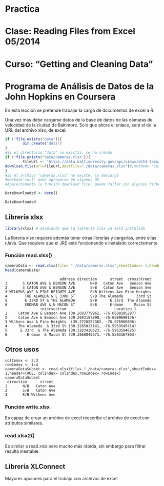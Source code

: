 Practica
========================================================
Clase: Reading Files from Excel 05/2014
========================================================

Curso: "Getting and Cleaning Data"
========================================================
Programa de Análisis de Datos de la John Hopkins en Coursera
========================================================

En esta lección se pretende trabajar la carga de documentos de excel a R.

Una vez más debe cargarse datos de la base de datos de las cámaras de velocidad de la ciudad de Baltimore. Solo que ahora el enlace, será el de la URL del archivo xlsx, de excel.


```r
if (!file.exists("data")){
        dir.create("data")
}
#Si el directorio "data" no existía, se ha creado
if (!file.exists("data/cameras.xlsx")){
        FileUrl <- "https://data.baltimorecity.gov/api/views/dz54-2aru/rows.xlsx?accessType=DOWNLOAD" #Llena la variable con la URL de descarga
download.file(url=FileUrl,destfile="./data/cameras.xlsx")#,method= "curl") #Descarga los datos (el fichero)
}
#Si el archivo "cameras.xlsx" no existe, lo descarga
#method="curl" debe agregarse en algunos OS
#Aparentemente la función download file, puede fallar con algunos ficheros de excel, en ese caso tratar de bajar manualmente y continuar con la lección es ideal.

DateDownloaded <- date()

DateDownloaded
````

Librería xlsx
-------------------------

```r
library(xlsx) # asumiendo que la librería xlsx ya está instalada
````

La librería xlsx requiere además tener otras librerías y cargarlas, entre ellas rJava. Que requiere que el JRE esté funcionando e instalado correctamente.

### Función read.xlsx()

```r
cameraData <- read.xlsx(file= "./data/cameras.xlsx",sheetIndex= 1,header= TRUE)
head(cameraData)
````
````
                         address direction      street  crossStreet
1       S CATON AVE & BENSON AVE       N/B   Caton Ave   Benson Ave
2       S CATON AVE & BENSON AVE       S/B   Caton Ave   Benson Ave
3 WILKENS AVE & PINE HEIGHTS AVE       E/B Wilkens Ave Pine Heights
4        THE ALAMEDA & E 33RD ST       S/B The Alameda      33rd St
5        E 33RD ST & THE ALAMEDA       E/B      E 33rd  The Alameda
6        ERDMAN AVE & N MACON ST       E/B      Erdman     Macon St
                intersection                      Location.1
1     Caton Ave & Benson Ave (39.2693779962, -76.6688185297)
2     Caton Ave & Benson Ave (39.2693157898, -76.6689698176)
3 Wilkens Ave & Pine Heights  (39.2720252302, -76.676960806)
4     The Alameda  & 33rd St (39.3285013141, -76.5953545714)
5      E 33rd  & The Alameda (39.3283410623, -76.5953594625)
6         Erdman  & Macon St (39.3068045671, -76.5593167803)
````
## Otros usos

```
colIndex <- 2:3
rowIndex <- 1:4
cameraDataSubset <- read.xlsx(file= "./data/cameras.xlsx",sheetIndex= 1,header=TRUE, colIndex= colIndex,rowIndex= rowIndex)
cameraDataSubset
 direction      street
1       N/B   Caton Ave
2       S/B   Caton Ave
3       E/B Wilkens Ave
````
### Función write.xlsx

Es capaz de crear un archivo de excel reescribe el archivo de excel con atributos similares.

### read.xlsx2()

Es similar a read.xlsx pero mucho más rápida, sin embargo para filtrar resulta inestable.


Librería XLConnect
-------------------------

Mayores opciones para el trabajo con archivos de excel

